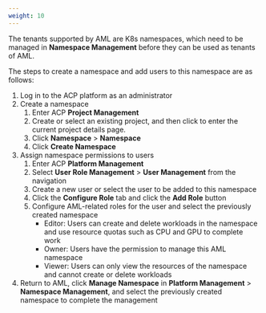 ```yaml
---
weight: 10
---
```


The tenants supported by AML are K8s namespaces, which need to be managed in **Namespace Management** before they can be used as tenants of AML.

The steps to create a namespace and add users to this namespace are as follows:

1. Log in to the ACP platform as an administrator
1. Create a namespace
    1. Enter ACP **Project Management**
    1. Create or select an existing project, and then click to enter the current project details page.
    1. Click **Namespace** > **Namespace**
    1. Click **Create Namespace**
1. Assign namespace permissions to users
    1. Enter ACP **Platform Management**
    1. Select **User Role Management** > **User Management** from the navigation
    1. Create a new user or select the user to be added to this namespace
    1. Click the **Configure Role** tab and click the **Add Role** button
    1. Configure AML-related roles for the user and select the previously created namespace
        - Editor: Users can create and delete workloads in the namespace and use resource quotas such as CPU and GPU to complete work
        - Owner: Users have the permission to manage this AML namespace
        - Viewer: Users can only view the resources of the namespace and cannot create or delete workloads
1. Return to AML, click **Manage Namespace** in **Platform Management** > **Namespace Management**, and select the previously created namespace to complete the management
